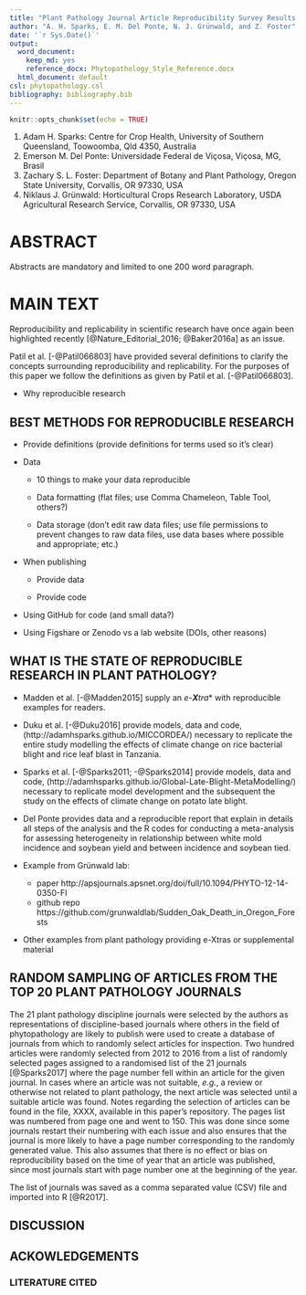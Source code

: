```yaml
---
title: "Plant Pathology Journal Article Reproducibility Survey Results and Recomendations"
author: "A. H. Sparks, E. M. Del Ponte, N. J. Grünwald, and Z. Foster"
date: '`r Sys.Date()`'
output:
  word_document:
    keep_md: yes
    reference_docx: Phytopathology_Style_Reference.docx
  html_document: default
csl: phytopathology.csl
bibliography: bibliography.bib
---
```


```r
knitr::opts_chunk$set(echo = TRUE)
```
1. Adam H. Sparks: Centre for Crop Health, University of Southern Queensland,
Toowoomba, Qld 4350, Australia
2. Emerson M. Del Ponte: Universidade Federal de Viçosa, Viçosa, MG, Brasil
3. Zachary S. L. Foster: Department of Botany and Plant Pathology, Oregon State
University, Corvallis, OR 97330, USA
4. Niklaus J. Grünwald: Horticultural Crops Research Laboratory, USDA
Agricultural Research Service, Corvallis, OR 97330, USA

# ABSTRACT

Abstracts are mandatory and limited to one 200 word paragraph.

# MAIN TEXT

Reproducibility and replicability in scientific research have once again been
highlighted recently [@Nature_Editorial_2016; @Baker2016a] as an issue.

Patil et al. [-@Patil066803] have provided several definitions to clarify the
concepts surrounding reproducibility and replicability. For the purposes of this
paper we follow the definitions as given by Patil et al. [-@Patil066803].

* Why reproducible research

## BEST METHODS FOR REPRODUCIBLE RESEARCH

* Provide definitions (provide definitions for terms used so it's clear)

* Data

  * 10 things to make your data reproducible

  * Data formatting (flat files; use Comma Chameleon, Table Tool, others?)

  * Data storage (don't edit raw data files; use file permissions to prevent
  changes to raw data files, use data bases where possible and appropriate;
  etc.)

* When publishing

  * Provide data

  * Provide code

* Using GitHub for code (and small data?)

* Using Figshare or Zenodo vs a lab website (DOIs, other reasons)

## WHAT IS THE STATE OF REPRODUCIBLE RESEARCH IN PLANT PATHOLOGY?

* Madden et al. [-@Madden2015] supply an *e-**X**tra*\* with reproducible
examples for readers.

* Duku et al. [-@Duku2016] provide models, data and code,
(http://adamhsparks.github.io/MICCORDEA/) necessary to
replicate the entire study modelling the effects of climate change on rice
bacterial blight and rice leaf blast in Tanzania.

* Sparks et al. [-@Sparks2011; -@Sparks2014] provide models, data and code, (http://adamhsparks.github.io/Global-Late-Blight-MetaModelling/)
necessary to replicate model development and the subsequent the study on the
effects of climate change on potato late blight.

* Del Ponte provides data and a reproducible report that explain in details all
steps of the analysis and the R codes for conducting a meta-analysis for
assessing heterogeneity in relationship between white mold incidence and soybean
yield and between incidence and soybean tied.

* Example from Grünwald lab: 
  - paper http://apsjournals.apsnet.org/doi/full/10.1094/PHYTO-12-14-0350-FI
  - github repo https://github.com/grunwaldlab/Sudden_Oak_Death_in_Oregon_Forests

* Other examples from plant pathology providing e-Xtras or supplemental material

## RANDOM SAMPLING OF ARTICLES FROM THE TOP 20 PLANT PATHOLOGY JOURNALS

The 21 plant pathology discipline journals were selected by the authors as
representations of discipline-based journals where others in the field of
phytopathology are likely to publish were used to create a database of journals
from which to randomly select articles for inspection. Two hundred articles were
randomly selected from 2012 to 2016 from a list of randomly selected pages
assigned to a randomised list of the 21 journals [@Sparks2017] where the page
number fell within an article for the given journal. In cases where an article
was not suitable, _e.g._, a review or otherwise not related to plant pathology,
the next article was selected until a suitable article was found. Notes
regarding the selection of articles can be found in the file, XXXX, available in
this paper's repository. The pages list was numbered from page one and went to
150. This was done since some journals restart their numbering with each issue
and also ensures that the journal is more likely to have a page number
corresponding to the randomly generated value. This also assumes that there is
no effect or bias on reproducibility based on the time of year that an article
was published, since most journals start with page number one at the beginning
of the year.

The list of journals was saved as a comma separated value (CSV) file and
imported into R [@R2017]. 

## DISCUSSION

## ACKOWLEDGEMENTS

### LITERATURE CITED
